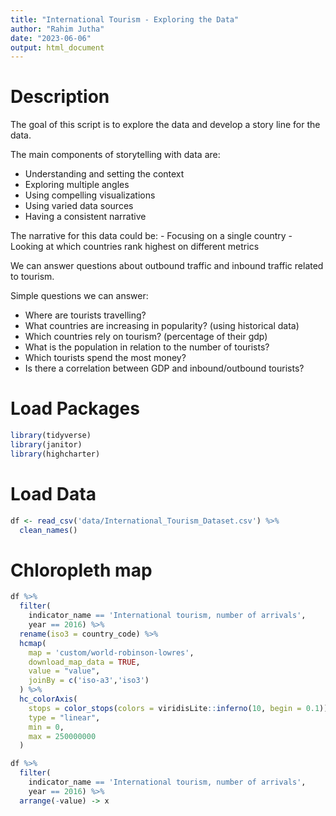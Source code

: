 ```yaml
---
title: "International Tourism - Exploring the Data"
author: "Rahim Jutha"
date: "2023-06-06"
output: html_document
---
```


# Description

The goal of this script is to explore the data and develop a story line for the data.

The main components of storytelling with data are:

- Understanding and setting the context
- Exploring multiple angles
- Using compelling visualizations
- Using varied data sources
- Having a consistent narrative

The narrative for this data could be:
- Focusing on a single country
- Looking at which countries rank highest on different metrics

We can answer questions about outbound traffic and inbound traffic related to tourism.

Simple questions we can answer:

- Where are tourists travelling?
- What countries are increasing in popularity? (using historical data)
- Which countries rely on tourism? (percentage of their gdp)
- What is the population in relation to the number of tourists?
- Which tourists spend the most money?
- Is there a correlation between GDP and inbound/outbound tourists?

# Load Packages
```r
library(tidyverse)
library(janitor)
library(highcharter)
```

# Load Data
```r
df <- read_csv('data/International_Tourism_Dataset.csv') %>%
  clean_names()
```

# Chloropleth map
```r
df %>%
  filter(
    indicator_name == 'International tourism, number of arrivals',
    year == 2016) %>%
  rename(iso3 = country_code) %>%
  hcmap(
    map = 'custom/world-robinson-lowres',
    download_map_data = TRUE,
    value = "value",
    joinBy = c('iso-a3','iso3')
  ) %>%
  hc_colorAxis(
    stops = color_stops(colors = viridisLite::inferno(10, begin = 0.1)),
    type = "linear",
    min = 0,
    max = 250000000
  )

df %>%
  filter(
    indicator_name == 'International tourism, number of arrivals',
    year == 2016) %>%
  arrange(-value) -> x
```